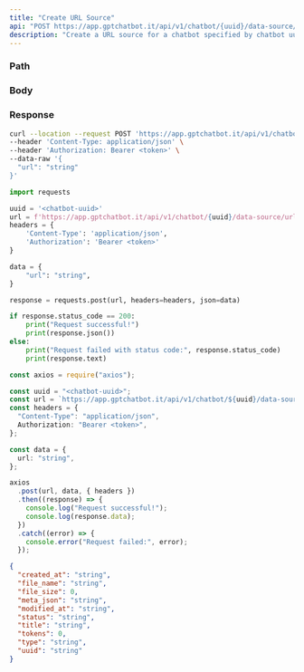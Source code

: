 ```yaml
---
title: "Create URL Source"
api: "POST https://app.gptchatbot.it/api/v1/chatbot/{uuid}/data-source/url"
description: "Create a URL source for a chatbot specified by chatbot uuid"
---
```


### Path

<ParamField path="uuid" type="string" required />

### Body

<ParamField body="url" type="string" required />
<ParamField body="reference_source_link" type="string" />

### Response

<ResponseField name="created_at" type="string" />
<ResponseField name="file_name" type="string" />
<ResponseField name="file_size" type="number" />
<ResponseField name="meta_json" type="string" />
<ResponseField name="modified_at" type="string" />
<ResponseField name="status" type="string" />
<ResponseField name="title" type="string" />
<ResponseField name="type" type="string" />
<ResponseField name="tokens" type="number" />
<ResponseField name="uuid" type="string" />

<RequestExample>

```bash Curl
curl --location --request POST 'https://app.gptchatbot.it/api/v1/chatbot/{uuid}/data-source/url' \
--header 'Content-Type: application/json' \
--header 'Authorization: Bearer <token>' \
--data-raw '{
  "url": "string"
}'
```

```py Python
import requests

uuid = '<chatbot-uuid>'
url = f'https://app.gptchatbot.it/api/v1/chatbot/{uuid}/data-source/url'
headers = {
    'Content-Type': 'application/json',
    'Authorization': 'Bearer <token>'
}

data = {
    "url": "string",
}

response = requests.post(url, headers=headers, json=data)

if response.status_code == 200:
    print("Request successful!")
    print(response.json())
else:
    print("Request failed with status code:", response.status_code)
    print(response.text)
```

```ts JavaScript
const axios = require("axios");

const uuid = "<chatbot-uuid>";
const url = `https://app.gptchatbot.it/api/v1/chatbot/${uuid}/data-source/url`;
const headers = {
  "Content-Type": "application/json",
  Authorization: "Bearer <token>",
};

const data = {
  url: "string",
};

axios
  .post(url, data, { headers })
  .then((response) => {
    console.log("Request successful!");
    console.log(response.data);
  })
  .catch((error) => {
    console.error("Request failed:", error);
  });
```

</RequestExample>

<ResponseExample>

```json Response
{
  "created_at": "string",
  "file_name": "string",
  "file_size": 0,
  "meta_json": "string",
  "modified_at": "string",
  "status": "string",
  "title": "string",
  "tokens": 0,
  "type": "string",
  "uuid": "string"
}
```

</ResponseExample>

